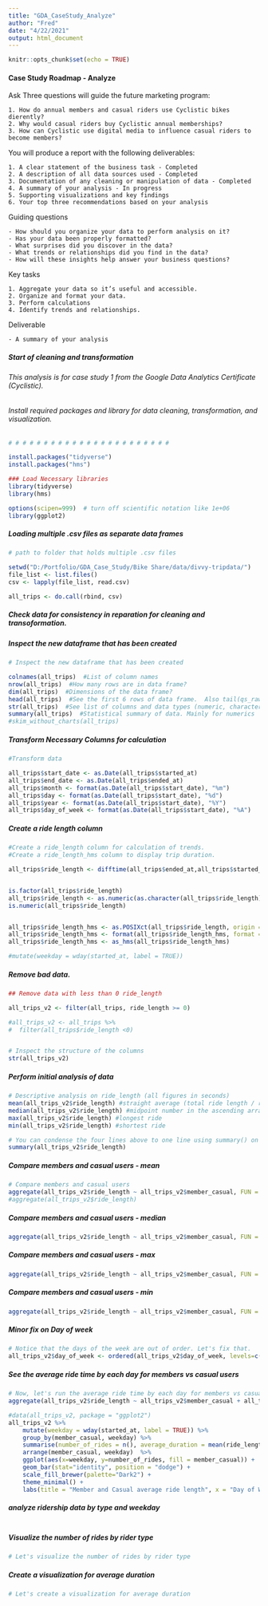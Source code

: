 ```yaml
---
title: "GDA_CaseStudy_Analyze"
author: "Fred"
date: "4/22/2021"
output: html_document
---
```


```r
knitr::opts_chunk$set(echo = TRUE)
```

#### Case Study Roadmap - Analyze

Ask Three questions will guide the future marketing program:

    1. How do annual members and casual riders use Cyclistic bikes dierently?
    2. Why would casual riders buy Cyclistic annual memberships? 
    3. How can Cyclistic use digital media to influence casual riders to become members? 
    
You will produce a report with the following deliverables: 

    1. A clear statement of the business task - Completed
    2. A description of all data sources used - Completed
    3. Documentation of any cleaning or manipulation of data - Completed
    4. A summary of your analysis - In progress
    5. Supporting visualizations and key findings
    6. Your top three recommendations based on your analysis

Guiding questions

    - How should you organize your data to perform analysis on it?
    - Has your data been properly formatted?
    - What surprises did you discover in the data?
    - What trends or relationships did you find in the data?
    - How will these insights help answer your business questions?

Key tasks

    1. Aggregate your data so it’s useful and accessible.
    2. Organize and format your data.
    3. Perform calculations
    4. Identify trends and relationships.

Deliverable

    - A summary of your analysis 

##### Start of cleaning and transformation
###### This analysis is for case study 1 from the Google Data Analytics Certificate (Cyclistic).  

###### Install required packages and library for data cleaning, transformation, and visualization.

```r
# # # # # # # # # # # # # # # # # # # # # # # 

install.packages("tidyverse")
install.packages("hms")

### Load Necessary libraries
library(tidyverse)
library(hms)

options(scipen=999)  # turn off scientific notation like 1e+06
library(ggplot2)

```


##### Loading multiple .csv files as separate data frames
```r
# path to folder that holds multiple .csv files

setwd("D:/Portfolio/GDA_Case_Study/Bike Share/data/divvy-tripdata/")  
file_list <- list.files()
csv <- lapply(file_list, read.csv)

all_trips <- do.call(rbind, csv)

```

##### Check data for consistency in reparation for cleaning and transoformation.


##### Inspect the new dataframe that has been created
```r
# Inspect the new dataframe that has been created

colnames(all_trips)  #List of column names
nrow(all_trips)  #How many rows are in data frame?
dim(all_trips)  #Dimensions of the data frame?
head(all_trips)  #See the first 6 rows of data frame.  Also tail(qs_raw)
str(all_trips)  #See list of columns and data types (numeric, character, etc)
summary(all_trips)  #Statistical summary of data. Mainly for numerics
#skim_without_charts(all_trips)
```


##### Transform Necessary Columns for calculation
```r

#Transform data

all_trips$start_date <- as.Date(all_trips$started_at)
all_trips$end_date <- as.Date(all_trips$ended_at)
all_trips$month <- format(as.Date(all_trips$start_date), "%m")
all_trips$day <- format(as.Date(all_trips$start_date), "%d")
all_trips$year <- format(as.Date(all_trips$start_date), "%Y")
all_trips$day_of_week <- format(as.Date(all_trips$start_date), "%A")

```

##### Create a ride length column
```r

#Create a ride_length column for calculation of trends. 
#Create a ride_length_hms column to display trip duration.

all_trips$ride_length <- difftime(all_trips$ended_at,all_trips$started_at)


is.factor(all_trips$ride_length)
all_trips$ride_length <- as.numeric(as.character(all_trips$ride_length))
is.numeric(all_trips$ride_length)


all_trips$ride_length_hms <- as.POSIXct(all_trips$ride_length, origin = "1960-01-01 00:00:00", "GMT")
all_trips$ride_length_hms <- format(all_trips$ride_length_hms, format = "%H:%M:%S")
all_trips$ride_length_hms <- as_hms(all_trips$ride_length_hms)

#mutate(weekday = wday(started_at, label = TRUE))
```


##### Remove bad data. 
```r

## Remove data with less than 0 ride_length

all_trips_v2 <- filter(all_trips, ride_length >= 0)

#all_trips_v2 <- all_trips %>%
#  filter(all_trips$ride_length <0)


# Inspect the structure of the columns
str(all_trips_v2)

```


##### Perform initial analysis of data
```r

# Descriptive analysis on ride_length (all figures in seconds)
mean(all_trips_v2$ride_length) #straight average (total ride length / rides)
median(all_trips_v2$ride_length) #midpoint number in the ascending array of ride lengths
max(all_trips_v2$ride_length) #longest ride
min(all_trips_v2$ride_length) #shortest ride

# You can condense the four lines above to one line using summary() on the specific attribute
summary(all_trips_v2$ride_length)

```

##### Compare members and casual users - mean
```r
# Compare members and casual users
aggregate(all_trips_v2$ride_length ~ all_trips_v2$member_casual, FUN = mean)
#aggregate(all_trips_v2$ride_length)
```

##### Compare members and casual users - median
```r
aggregate(all_trips_v2$ride_length ~ all_trips_v2$member_casual, FUN = median)
```

##### Compare members and casual users - max
```r
aggregate(all_trips_v2$ride_length ~ all_trips_v2$member_casual, FUN = max)
```

##### Compare members and casual users - min
```r
aggregate(all_trips_v2$ride_length ~ all_trips_v2$member_casual, FUN = min)
```


##### Minor fix on Day of week
```r
# Notice that the days of the week are out of order. Let's fix that.
all_trips_v2$day_of_week <- ordered(all_trips_v2$day_of_week, levels=c("Sunday", "Monday", "Tuesday", "Wednesday", "Thursday", "Friday", "Saturday"))

```

##### See the average ride time by each day for members vs casual users
```r
# Now, let's run the average ride time by each day for members vs casual users
aggregate(all_trips_v2$ride_length ~ all_trips_v2$member_casual + all_trips_v2$day_of_week, FUN = mean)

```

```r

#data(all_trips_v2, package = "ggplot2")
all_trips_v2 %>%
    mutate(weekday = wday(started_at, label = TRUE)) %>% 
    group_by(member_casual, weekday) %>% 
    summarise(number_of_rides = n(), average_duration = mean(ride_length)) %>%
    arrange(member_casual, weekday)  %>%
    ggplot(aes(x=weekday, y=number_of_rides, fill = member_casual)) +
    geom_bar(stat="identity", position = "dodge") + 
    scale_fill_brewer(palette="Dark2") +
    theme_minimal() + 
    labs(title = "Member and Casual average ride length", x = "Day of Week", y = "Average duration", fill = "Member - Casual")


```

##### analyze ridership data by type and weekday
```r

```

##### Visualize the number of rides by rider type
```r
# Let's visualize the number of rides by rider type


```

##### Create a visualization for average duration
```r
# Let's create a visualization for average duration

```

#####
```r

```


